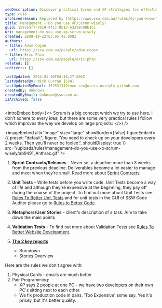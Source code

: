 ```yaml
---
seoDescription: Discover practical Scrum and XP strategies for effective large-scale project management
type: rule
archivedreason: Replaced by [https://www.ssw.com.au/rules/do-you-know-the-8-steps-to-scrum](/rules/do-you-know-the-8-steps-to-scrum)
title: Management - Do you use XP/Scrum wisely?
guid: 159c6af7-7619-4f1c-8b15-63a99398b1bc
uri: management-do-you-use-xp-scrum-wisely
created: 2009-10-22T03:05:42.000Z
authors:
- title: Adam Cogan
  url: https://ssw.com.au/people/adam-cogan
- title: Eric Phan
  url: https://ssw.com.au/people/eric-phan
related: []
redirects: []

lastUpdated: 2024-01-10T04:18:27.000Z
lastUpdatedBy: Nick Curran [SSW]
lastUpdatedByEmail: 132531112+ncn-ssw@users.noreply.github.com
createdBy: Unknown
createdByEmail: Unknown@ssw.com.au
isArchived: false
---
```


<introEmbed
  body={<>
Scrum is a big concept which we try to use here. I don't adhere to every idea, but there are some very practical rules I follow which improves the way we develop on large projects:
  </>}
/>

<imageEmbed
  alt="Image"
  size="large"
  showBorder={false}
  figureEmbed={{
    preset: "default",
    figure: 'You need to check up on your developers every 2 weeks. Then you\'ll never be fooled!',
    shouldDisplay: true
  }}
  src="/uploads/rules/management-do-you-use-xp-scrum-wisely/ab9491_Anthrax.gif"
/>

1. **Sprint Contracts/Releases** - Never set a deadline more than 3 weeks from the previous deadline. Deliverables become a lot easier to manage and meet when they're small. Read more about [Sprint Contracts](/do-you-create-a-sprint-forecast-aka-the-functionality-that-will-be-developed-during-the-sprint)

2. **Unit Tests** - Write tests before you write code. Unit Tests become a way of life and although they're expensive at the beginning, they pay off during the course of the project. To find out more about Unit Tests see [Rules To Better Unit Tests](/rules-to-better-unit-tests) and for unit tests in the GUI of SSW Code Auditor please go to [Rules to Better Code](/rules-to-better-code).

3. **Metaphors/User Stories** - client's description of a task. Aim to take down the main points

4. **Validation Tests** - To find out more about Validation Tests see [Rules To Better Website Development](/rules-to-better-website-development-asp-net).

5. **[The 2 key reports](/reports-do-you-schedule-the-burndown-and-stories-overview-reports-to-be-emailed-to-the-team-every-day)**
    * Burndown
    * Stories Overview

Here are the rules we don't agree with:

1. Physical Cards - emails are much better
2. Pair Programming:
    * XP says 2 people at one PC - we have two developers on their own PC's sitting next to each other.
    * We fix production code in pairs. 'Too Expensive' some say. Yes it's pricey, but it's better quality.
